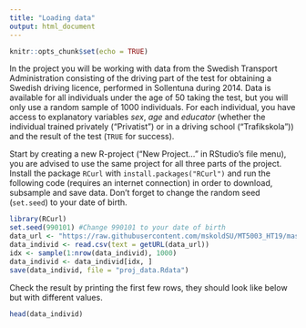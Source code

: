 ```yaml
---
title: "Loading data"
output: html_document
---
```


```r
knitr::opts_chunk$set(echo = TRUE)
```


In the project you will be working with data from the Swedish Transport Administration consisting of the driving part of the test for obtaining a Swedish driving licence, performed in Sollentuna during 2014. Data is available for all individuals under the age of 50 taking the test, but you will only use a random sample of 1000 individuals. For each individual, you have access to explanatory variables *sex*, *age* and *educator* (whether the individual trained privately ("Privatist") or in a driving school ("Trafikskola")) and the result of the test (`TRUE` for success).

Start by creating a new R-project ("New Project..." in RStudio's file menu), you are advised to use the same project for all three parts of the project. Install the package `RCurl` with `install.packages("RCurl")` and run the following code (requires an internet connection) in order to download, subsample and save data. Don't forget to change the random seed (`set.seed`) to your date of birth.


```r
library(RCurl)
set.seed(990101) #Change 990101 to your date of birth
data_url <- "https://raw.githubusercontent.com/mskoldSU/MT5003_HT19/master/Project/proj_data.csv"
data_individ <- read.csv(text = getURL(data_url))
idx <- sample(1:nrow(data_individ), 1000)
data_individ <- data_individ[idx, ]
save(data_individ, file = "proj_data.Rdata")
```

Check the result by printing the first few rows, they should look like below but with different values.

```r
head(data_individ)
```

